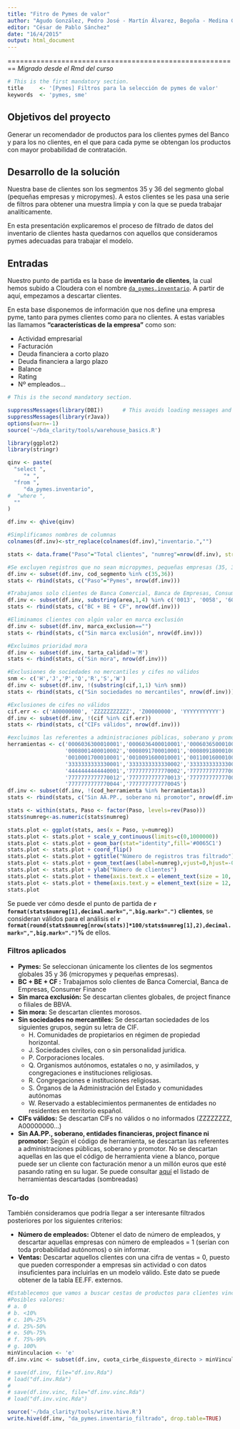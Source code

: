 ```yaml
---
title: "Fitro de Pymes de valor"
author: "Agudo González, Pedro José - Martín Álvarez, Begoña - Medina Gallego, Carlos"
editor: "César de Pablo Sánchez"
date: "16/4/2015"
output: html_document
---
```

========================================================
_Migrado desde el Rmd del curso_


```r
# This is the first mandatory section.
title     <- '[Pymes] Filtros para la selección de pymes de valor'
keywords  <- 'pymes, sme'
```


<h2>Objetivos del proyecto</h2>
<p>Generar un recomendador de productos para los clientes pymes del Banco y para los no clientes, en el que para cada pyme se obtengan los productos con mayor probabilidad de contratación.</p>

<h2>Desarrollo de la solución</h2>
<p>Nuestra base de clientes son los segmentos 35 y 36 del segmento global (pequeñas empresas y micropymes). A estos clientes se les pasa una serie de filtros para obtener una muestra limpia y con la que se pueda trabajar analíticamente.</p>
<p>En esta presentación explicaremos el proceso de filtrado de datos del inventario de clientes hasta quedarnos con aquellos que consideramos pymes adecuadas para trabajar el modelo.</p>

<h2>Entradas</h2>
<p>Nuestro punto de partida es la base de <b>inventario de clientes</b>, la cual hemos subido a Cloudera con el nombre <a href="http://lpcmf421.igrupobbva:8888/metastore/table/da_pymes/inventario">`da_pymes.inventario`</a>. A partir de aquí, empezamos a descartar clientes.</p>
<p>En esta base disponemos de información que nos define una empresa pyme, tanto para pymes clientes como para no clientes. A estas variables las llamamos <b>"características de la empresa"</b> como son:</p>
<ul>
<li>Actividad empresarial</li>
<li>Facturación</li>
<li>Deuda financiera a corto plazo</li>
<li>Deuda financiera a largo plazo</li>
<li>Balance</li>
<li>Rating</li>
<li>Nº empleados…</li>
</ul>




```r
# This is the second mandatory section.

suppressMessages(library(DBI))		# This avoids loading messages and warnings showing up
suppressMessages(library(rJava))
options(warn=-1)
source('~/bda_clarity/tools/warehouse_basics.R')
```

```r
library(ggplot2)
library(stringr)

```



```r

qinv <- paste(
  "select ",
     "* ",
  "from ",
     "da_pymes.inventario",
#  "where ",
  ""
)

df.inv <- qhive(qinv)

#Simplificamos nombres de columnas
colnames(df.inv)<-str_replace(colnames(df.inv),"inventario.","")
```


```r

stats <- data.frame("Paso"="Total clientes", "numreg"=nrow(df.inv), stringsAsFactors = FALSE)

#Se excluyen registros que no sean micropymes, pequeñas empresas (35, 36)
df.inv <- subset(df.inv, cod_segmento %in% c(35,36))
stats <- rbind(stats, c("Paso"="Pymes", nrow(df.inv)))

#Trabajamos solo clientes de Banca Comercial, Banca de Empresas, Consumer Finance
df.inv <- subset(df.inv, substring(area,1,4) %in% c('0013', '0058', '6057'))
stats <- rbind(stats, c("BC + BE + CF", nrow(df.inv)))

#Eliminamos clientes con algún valor en marca exclusión  
df.inv <- subset(df.inv, marca_exclusion=="")
stats <- rbind(stats, c("Sin marca exclusión", nrow(df.inv)))

#Excluimos prioridad mora
df.inv <- subset(df.inv, tarta_calidad!='M')
stats <- rbind(stats, c("Sin mora", nrow(df.inv)))

#Exclusiones de sociedades no mercantiles y cifes no válidos
snm <- c('H','J','P','Q','R','S','W')
df.inv <- subset(df.inv, !(substring(cif,1,1) %in% snm))
stats <- rbind(stats, c("Sin sociedades no mercantiles", nrow(df.inv)))

#Exclusiones de cifes no válidos
cif.err <- c('A00000000', 'ZZZZZZZZZZZ', 'Z00000000', 'YYYYYYYYYYY')
df.inv <- subset(df.inv, !(cif %in% cif.err))
stats <- rbind(stats, c("CIFs válidos", nrow(df.inv)))

#excluimos las referentes a administraciones públicas, soberano y promotor
herramientas <- c('0006036300010001','0006036400010001','0006036500010001','0008001400010001',
                  '0008001400010002','0008091700010001','0008091800010001','0010001600010001',
                  '0010001700010001','0010091600010001','0011001600010001','0011091600010001',
                  '3333333333330001','3333333333330002','3333333333330003','3333333333330004',
                  '4444444444440001','7777777777770002','7777777777770007','7777777777770008',
                  '7777777777770012','7777777777770013','7777777777770017','7777777777770040',
                  '7777777777770044','7777777777770045')
df.inv <- subset(df.inv, !(cod_herramienta %in% herramientas))
stats <- rbind(stats, c("Sin AA.PP., soberano ni promotor", nrow(df.inv)))

stats <- within(stats, Paso <- factor(Paso, levels=rev(Paso)))
stats$numreg<-as.numeric(stats$numreg)
```

```r

stats.plot <- ggplot(stats, aes(x = Paso, y=numreg))
stats.plot <- stats.plot + scale_y_continuous(limits=c(0,1000000))
stats.plot <- stats.plot + geom_bar(stat="identity",fill='#0065C1')
stats.plot <- stats.plot + coord_flip()
stats.plot <- stats.plot + ggtitle("Número de registros tras filtrado")
stats.plot <- stats.plot + geom_text(aes(label=numreg),vjust=0,hjust=-0.2, color='#094FA4', size=3)
stats.plot <- stats.plot + ylab("Número de clientes")
stats.plot <- stats.plot + theme(axis.text.x = element_text(size = 10, vjust = 0.5, hjust=0.5, color='#094FA4'))
stats.plot <- stats.plot + theme(axis.text.y = element_text(size = 12, angle=0, color='#094FA4'))
stats.plot
```

<p>Se puede ver cómo desde el punto de partida de <b>`r format(stats$numreg[1],decimal.mark=",",big.mark=".")` clientes</b>, se consideran válidos para el análisis el <b>`r format(round(stats$numreg[nrow(stats)]*100/stats$numreg[1],2),decimal.mark=",",big.mark=".")`%</b> de ellos.</p>
<h3>Filtros aplicados</h3>
<ul>
<li><b>Pymes:</b> Se seleccionan únicamente los clientes de los segmentos globales 35 y 36 (micropymes y pequeñas empresas).</li>
<li><b>BC + BE + CF :</b> Trabajamos solo clientes de Banca Comercial, Banca de Empresas, Consumer Finance</li>
<li><b>Sin marca exclusión:</b> Se descartan clientes globales, de project finance o filiales de BBVA.</li>
<li><b>Sin mora:</b> Se descartan clientes morosos.</li>
<li><b>Sin sociedades no mercantiles:</b> Se descartan sociedades de los siguientes grupos, según su letra de CIF.
  <ul>
    <li>H. Comunidades de propietarios en régimen de propiedad horizontal.</li>
    <li>J. Sociedades civiles, con o sin personalidad jurídica.</li>
    <li>P. Corporaciones locales.</li>
    <li>Q. Organismos autónomos, estatales o no, y asimilados, y congregaciones e instituciones religiosas.</li>
    <li>R. Congregaciones e instituciones religiosas.</li>
    <li>S. Órganos de la Administración del Estado y comunidades autónomas</li>
    <li>W. Reservado a establecimientos permanentes de entidades no residentes en territorio español.</li>
  </ul>
</li>
<li><b>CIFs válidos:</b> Se descartan CIFs no válidos o no informados (ZZZZZZZZ, A00000000...)</li>
<li><b>Sin AA.PP., soberano, entidades financieras, project finance ni promotor:</b> Según el código de herramienta, se descartan las referentes a administraciones públicas, soberano y promotor. No se descartan aquellas en las que el código de herramienta viene a blanco, porque puede ser un cliente con facturación menor a un millón euros que esté pasando rating en su lugar. Se puede consultar <a href="https://docs.google.com/a/bbva.com/spreadsheets/d/1gbJIZ2e42SHkgrfcr6RlAAqhBStYZpU3Y7ZDCTZyTAc/edit#gid=522745394" target="_blank">aquí</a> el listado de herramientas descartadas (sombreadas)</li>
</ul>

<h3>To-do</h3>
<p>También consideramos que podría llegar a ser interesante filtrados posteriores por los siguientes criterios:</p>
<ul>
<li><b>Número de empleados:</b> Obtener el dato de número de empleados, y descartar aquellas empresas con número de empleados = 1 (serían con toda probabilidad autónomos) o sin informar.</li>
<li><b>Ventas:</b> Descartar aquellos clientes con una cifra de ventas = 0, puesto que pueden corresponder a empresas sin actividad o con datos insuficientes para incluirlas en un modelo válido. Este dato se puede obtener de la tabla EE.FF. externos.</li>
</ul>

```r
#Establecemos que vamos a buscar cestas de productos para clientes vinculados al menos un 80%
#Posibles valores: 
# a. 0     
# b. <10%  
# c. 10%-25%
# d. 25%-50%
# e. 50%-75%
# f. 75%-99%
# g. 100%
minVinculacion <- 'e'
df.inv.vinc <- subset(df.inv, cuota_cirbe_dispuesto_directo > minVinculacion)
```


```r

# save(df.inv, file="df.inv.Rda")
# load("df.inv.Rda")
# 
# save(df.inv.vinc, file="df.inv.vinc.Rda")
# load("df.inv.vinc.Rda")

source('~/bda_clarity/tools/write.hive.R')
write.hive(df.inv, "da_pymes.inventario_filtrado", drop.table=TRUE)

```

